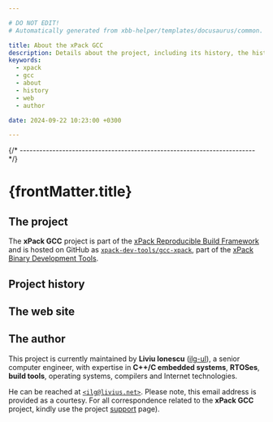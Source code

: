 ```yaml
---

# DO NOT EDIT!
# Automatically generated from xbb-helper/templates/docusaurus/common.

title: About the xPack GCC
description: Details about the project, including its history, the history of the website, and details about the author.
keywords:
  - xpack
  - gcc
  - about
  - history
  - web
  - author

date: 2024-09-22 10:23:00 +0300

---
```


<head><title>{frontMatter.title}</title></head>
<head><meta property="og:title" content={frontMatter.title}/></head>


{/* ------------------------------------------------------------------------ */}

# {frontMatter.title}

## The project

The **xPack GCC** project is part of the
[xPack Reproducible Build Framework](https://xpack.github.io)
and is hosted on GitHub as
[`xpack-dev-tools/gcc-xpack`](https://github.com/xpack-dev-tools/gcc-xpack/),
part of the [xPack Binary Development Tools](https://github.com/xpack-dev-tools/).

<MoreIntro/>

## Project history

<History/>

## The web site

<Website/>

## The author

This project is currently maintained by **Liviu Ionescu**
([ilg-ul](https://github.com/ilg-ul)),
a senior computer engineer, with expertise in **C++/C embedded systems**,
**RTOSes**, **build tools**, operating systems, compilers
and Internet technologies.

He can be reached at [`<ilg@livius.net>`](mailto:ilg@livius.net).
Please note, this email address is provided as a courtesy.
For all correspondence related to the **xPack GCC**
project, kindly use the project [support](/docs/support/) page).
